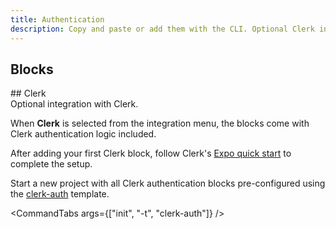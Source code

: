 ```yaml
---
title: Authentication
description: Copy and paste or add them with the CLI. Optional Clerk integration available.
---
```



## Blocks

<BlocksGrid />

<div className="h-24"/>

<div className='hidden'>
## Clerk
</div>

<a href="https://go.clerk.com/gjgxNgT" target="_blank" className='block w-fit'>
<ClerkLogo />
</a>
<span className="text-fd-muted-foreground italic block h-10">
Optional integration with Clerk.

</span>

When **Clerk**  is selected from the integration menu, the blocks come with Clerk authentication logic included.

After adding your first Clerk block, follow Clerk's [Expo quick start](https://go.clerk.com/8e6CCee#set-your-clerk-api-keys) to complete the setup.

<div className="h-px"/>

<Callout title="Starting a new project?">

Start a new project with all Clerk authentication blocks pre-configured using the [clerk-auth](https://github.com/founded-labs/react-native-reusables-templates/tree/main/clerk-auth#clerk-auth-template) template.

<CommandTabs args={["init", "-t", "clerk-auth"]} />

</Callout>